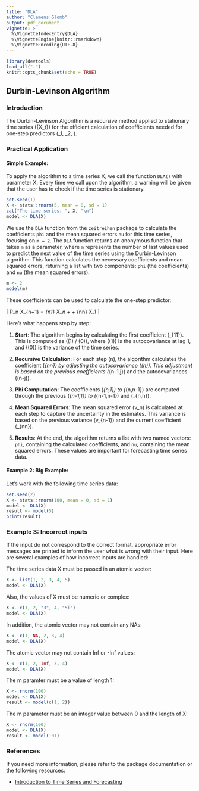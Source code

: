 ```yaml
---
title: "DLA"
author: "Clemens Glomb"
output: pdf_document
vignette: >
  %\VignetteIndexEntry{DLA}
  %\VignetteEngine{knitr::rmarkdown}
  %\VignetteEncoding{UTF-8}
---
```


```r
library(devtools)
load_all(".")
knitr::opts_chunk$set(echo = TRUE)
```

## Durbin-Levinson Algorithm
### Introduction

The Durbin-Levinson Algorithm is a recursive method applied to stationary time series \(\{X_t\}\) for the efficient calculation of coefficients needed for one-step predictors \(\hat{X}_1, \hat{X}_2, \dots\). 

### Practical Application
#### **Simple Example**:
  
  To apply the algorithm to a time series X, we call the function `DLA()` with parameter X. Every time we call upon the algorithm, a warning will be given that the user has to check if the time series is stationary.
  
```r
set.seed(1)
X <- stats::rnorm(5, mean = 0, sd = 1)
cat("The time series: ", X, "\n")
model <- DLA(X)
```
  
We use the `DLA` function from the `zeitreihen` package to calculate the coefficients `phi` and the mean squared errors `nu` for this time series, focusing on `m = 2`. The `DLA` function returns an anonymous function that takes `m` as a parameter, where `m` represents the number of last values used to predict the next value of the time series using the Durbin-Levinson algorithm. This function calculates the necessary coefficients and mean squared errors, returning a list with two components: `phi` (the coefficients) and `nu` (the mean squared errors).


```r
m <- 2
model(m)
```

These coefficients can be used to calculate the one-step predictor: 

\[
P_n X_{n+1} = \phi_{n1} X_n + \cdots + \phi_{nn} X_1
\]


Here’s what happens step by step:

1. **Start**: The algorithm begins by calculating the first coefficient \(\phi_{11}\). This is computed as \(\gamma(1) / \gamma(0)\), where \(\gamma(1)\) is the autocovariance at lag 1, and \(\gamma(0)\) is the variance of the time series.

2. **Recursive Calculation**: For each step \(n\), the algorithm calculates the coefficient \(\phi_{nn}\) by adjusting the autocovariance \(\gamma(n)\). This adjustment is based on the previous coefficients \(\phi_{n-1,j}\) and the autocovariances \(\gamma(n-j)\).

3. **Phi Computation**: The coefficients \(\phi_{n,1}\) to \(\phi_{n,n-1}\) are computed through the previous \(\phi_{n-1,1}\) to \(\phi_{n-1,n-1}\) and \(\phi_{n,n}\).

4. **Mean Squared Errors**: The mean squared error \(v_n\) is calculated at each step to capture the uncertainty in the estimates. This variance is based on the previous variance \(v_{n-1}\) and the current coefficient \(\phi_{nn}\).

5. **Results**: At the end, the algorithm returns a list with two named vectors: `phi`, containing the calculated coefficients, and `nu`, containing the mean squared errors. These values are important for forecasting time series data.


#### Example 2: Big Example:
  Let’s work with the following time series data:

```r
set.seed(2)
X <- stats::rnorm(100, mean = 0, sd = 1)
model <- DLA(X)
result <- model(5)
print(result)
```

### Example 3: Incorrect inputs

If the input do not correspond to the correct format, appropriate error messages are printed to inform the user what is wrong with their input. Here are several examples of how incorrect inputs are handled:

The time series data X must be passed in an atomic vector:

```r
X <- list(1, 2, 3, 4, 5)
model <- DLA(X)
```

Also, the values of X must be numeric or complex:

```r
X <- c(1, 2, "3", 4, "5i")
model <- DLA(X)
```

In addition, the atomic vector may not contain any NAs:

```r
X <- c(1, NA, 2, 3, 4)
model <- DLA(X)
```

The atomic vector may not contain Inf or -Inf values:

```r
X <- c(1, 2, Inf, 3, 4)
model <- DLA(X)
```

The m paramter must be a value of length 1:

```r
X <- rnorm(100)
model <- DLA(X)
result <- model(c(1, 2))
```

The m parameter must be an integer value between 0 and the length of X:

```r
X <- rnorm(100)
model <- DLA(X)
result <- model(101)
```

### References
If you need more information, please refer to the package documentation or the following resources:

- [Introduction to Time Series and Forecasting](https://link.springer.com/book/10.1007/978-3-319-29854-2)


